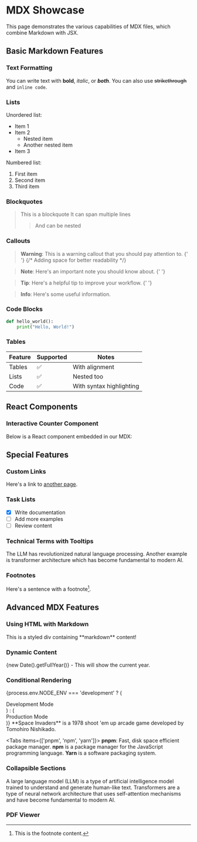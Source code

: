 # MDX Showcase

This page demonstrates the various capabilities of MDX files, which combine Markdown with JSX.

## Basic Markdown Features

### Text Formatting
You can write text with **bold**, *italic*, or ***both***. 
You can also use ~~strikethrough~~ and `inline code`.

### Lists
Unordered list:
- Item 1
- Item 2
  - Nested item
  - Another nested item
- Item 3

Numbered list:
1. First item
2. Second item
3. Third item

### Blockquotes
> This is a blockquote
> It can span multiple lines
>> And can be nested

### Callouts
> **Warning**: This is a warning callout that you should pay attention to.
{' '}
{/* Adding space for better readability */}

> **Note**: Here's an important note you should know about.
{' '}

> **Tip**: Here's a helpful tip to improve your workflow.
{' '}

> **Info**: Here's some useful information.

### Code Blocks
```python
def hello_world():
    print("Hello, World!")
```

### Tables
| Feature | Supported | Notes |
|---------|-----------|-------|
| Tables | ✅ | With alignment |
| Lists | ✅ | Nested too |
| Code | ✅ | With syntax highlighting |

## React Components


### Interactive Counter Component
Below is a React component embedded in our MDX:

<Counters />

## Special Features

### Custom Links
Here's a link to [another page](/advanced/satori).

### Task Lists
- [x] Write documentation
- [ ] Add more examples
- [ ] Review content

### Technical Terms with Tooltips

The <TextTooltip text="A large language model is a type of artificial intelligence model trained to understand and generate human-like text">LLM</TextTooltip> has revolutionized natural language processing. Another example is <TextTooltip text="Transformers are a type of neural network architecture that uses self-attention mechanisms">transformer architecture</TextTooltip> which has become fundamental to modern AI.

### Footnotes
Here's a sentence with a footnote[^1].

[^1]: This is the footnote content.

## Advanced MDX Features

### Using HTML with Markdown
<div style={{ padding: '1rem', backgroundColor: '#f0f0f0', borderRadius: '4px' }}>
  This is a styled div containing **markdown** content!
</div>

### Dynamic Content
{new Date().getFullYear()} - This will show the current year.

### Conditional Rendering
{process.env.NODE_ENV === 'development' ? (
  <div>Development Mode</div>
) : (
  <div>Production Mode</div>
)}



<Callout emoji="👾">
  **Space Invaders** is a 1978 shoot 'em up arcade game developed by Tomohiro
  Nishikado.
</Callout>


 
<Tabs items={['pnpm', 'npm', 'yarn']}>
  <Tab>**pnpm**: Fast, disk space efficient package manager.</Tab>
  <Tab>**npm** is a package manager for the JavaScript programming language.</Tab>
  <Tab>**Yarn** is a software packaging system.</Tab>
</Tabs>


### Collapsible Sections

<Collapsible title="What is an LLM?">
  A large language model (LLM) is a type of artificial intelligence model trained to understand and generate human-like text.
</Collapsible>

<Collapsible title="What is a Transformer?">
  Transformers are a type of neural network architecture that uses self-attention mechanisms and have become fundamental to modern AI.
</Collapsible>


### PDF Viewer

<PDFViewer fileUrl="https://arxiv.org/pdf/2301.02691" />